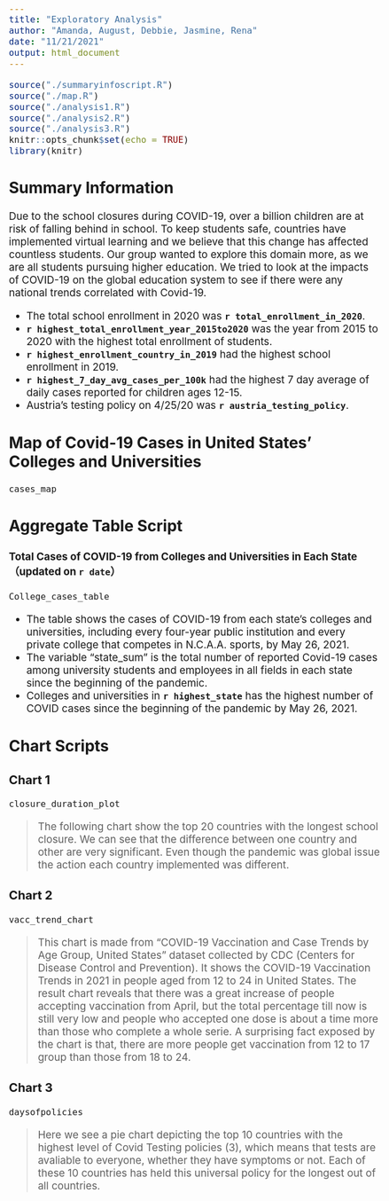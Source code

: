 ```yaml
---
title: "Exploratory Analysis"
author: "Amanda, August, Debbie, Jasmine, Rena"
date: "11/21/2021"
output: html_document
---
```


```r
source("./summaryinfoscript.R")
source("./map.R")
source("./analysis1.R")
source("./analysis2.R")
source("./analysis3.R")
knitr::opts_chunk$set(echo = TRUE)
library(knitr)
```
<style type="text/css">
  body{
  font-size: 14pt;
}
</style>

## Summary Information  
Due to the school closures during COVID-19, over a billion children are at risk of falling behind in school. To keep students safe, countries have implemented virtual learning and we believe that this change has affected countless students. Our group wanted to explore this domain more, as we are all students pursuing higher education. We tried to look at the impacts of COVID-19 on the global education system to see if there were any national trends correlated with Covid-19.
  
- The total school enrollment in 2020 was **`r total_enrollment_in_2020`**.
- **`r highest_total_enrollment_year_2015to2020`** was the year from 2015 to 2020 with the highest total enrollment of students. 
- **`r highest_enrollment_country_in_2019`** had the highest school enrollment in 2019. 
- **`r highest_7_day_avg_cases_per_100k`** had the highest 7 day average of daily cases reported for children ages 12-15. 
- Austria's testing policy on 4/25/20 was **`r austria_testing_policy`**.

## Map of Covid-19 Cases in United States' Colleges and Universities 
``` r
cases_map
```


## Aggregate Table Script
#### Total Cases of COVID-19 from Colleges and Universities in Each State（updated on `r date`）
``` r
College_cases_table
```
  
- The table shows the cases of COVID-19 from each state's colleges and universities, including every four-year public institution and every private college that competes in N.C.A.A. sports, by May 26, 2021.
- The variable "state_sum" is the total number of reported Covid-19 cases among university students and employees in all fields in each state since the beginning of the pandemic.
- Colleges and universities in **`r highest_state`** has the highest number of COVID cases since the beginning of the pandemic by May 26, 2021.
  
  
## Chart Scripts
### Chart 1

``` r
closure_duration_plot
```

>The following chart show the top 20 countries with the longest school closure. We can see that the difference between one country and other are very significant. Even though the pandemic was global issue the action each country implemented was different.
  
### Chart 2

``` r
vacc_trend_chart
```

>This chart is made from "COVID-19 Vaccination and Case Trends by Age Group, United States" dataset collected by CDC (Centers for Disease Control and Prevention). It shows the COVID-19 Vaccination Trends in 2021 in people aged from 12 to 24 in United States. The result chart reveals that there was a great increase of people accepting vaccination from April, but the total percentage till now is still very low and people who accepted one dose is about a time more than those who complete a whole serie. A surprising fact exposed by the chart is that, there are more people get vaccination from 12 to 17 group than those from 18 to 24.
  
### Chart 3

``` r
daysofpolicies
```

>Here we see a pie chart depicting the top 10 countries with the highest level of Covid Testing policies (3), which means that tests are avaliable to everyone, whether they have symptoms or not. Each of these 10 countries has held this universal policy for the longest out of all countries.